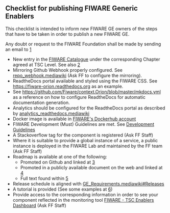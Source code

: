 == Checklist for publishing FIWARE Generic Enablers ==

This checklist is intended to inform new FIWARE GE owners of the steps that have to be taken in order to publish a new FIWARE GE.

Any doubt or request to the FIWARE Foundation shall be made by sending an email to [mailto:fiware-help@lists.fiware.org]

* New entry in the [https://catalogue-server.fiware.org FIWARE Catalogue] under the corresponding Chapter agreed at TSC Level. See also [https://wiki.fiware.org/Working_with_the_FIWARE_catalogue]
* Mirroring Github Webhook properly configured. See [[repo_webhook.mediawiki]]  (Ask FF to configure the mirroring).
* ReadtheDocs portal available and styled using the FIWARE CSS. See [https://fiware-orion.readthedocs.org https://fiware-orion.readthedocs.org] as an example. 
* See [https://github.com/Fiware/context.Orion/blob/master/mkdocs.yml https://github.com/Fiware/context.Orion/blob/master/mkdocs.yml] as a reference on how to configure ReadtheDocs for automatic documentation generation. 
* Analytics should be configured for the ReadtheDocs portal as described by [[analytics_readthedocs.mediawiki]]
* Docker image is available in [https://hub.docker.com/Dockerhub FIWARE's Dockerhub account]
* FIWARE Development (Must) Guidelines are met. See [[development.mediawiki|Development Guidelines]]
* A Stackoverflow tag for the component is registered (Ask FF Staff)
* Where it is suitable to provide a global instance of a service, a public instance is deployed in the FIWARE Lab and maintained by the FF team (Ask FF Staff)
* Roadmap is available at one of the following:
** Promoted on Github and linked at [https://wiki.fiware.org/Current_Supported_Features_and_Roadmap_in_FIWARE]
** Promoted in a publicly available document on the web and linked at [https://wiki.fiware.org/Current_Supported_Features_and_Roadmap_in_FIWARE]
** Full text found within [https://wiki.fiware.org/Current_Supported_Features_and_Roadmap_in_FIWARE]
* Release schedule is aligned with [[GE_Requirements.mediawiki#Releases]]
* A tutorial is provided (See some examples at [http://fiware-tutorials.readthedocs.io/en/latest/])
* Provide access to the corresponding information in order to see your component reflected in the monitoring tool [https://docs.google.com/spreadsheets/d/1yyZNUlAPDcqjnD-gIoGOd5SZfVDJXO36G75xTDL0HgA/edit#gid=0 FIWARE - TSC Enablers Dashboard] (Ask FF Staff)

